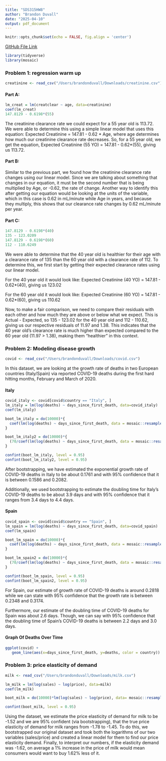 ```yaml
---
title: "SDS315HW8"
author: "Brandon Duvall"
date: "2025-04-10"
output: pdf_document
---
```


```r
knitr::opts_chunk$set(echo = FALSE, fig.align = 'center')
```

[GitHub File Link]()

```r
library(tidyverse)
library(mosaic)
```

### Problem 1: regression warm up

```r
creatinine <- read_csv("/Users/brandonduvall/Downloads/creatinine.csv")
```

#### Part A:

```r
lm_creat = lm(creatclear ~ age, data=creatinine)
coef(lm_creat)
147.8129 - 0.6198*(55)
```

The creatinine clearance rate we could expect for a 55 year old is 113.72. We were able to determine this using a simple linear model that uses this equation: Expected Creatinine = 147.81 - 0.62 * Age, where age determines how much our creatinine clearance rate decreases. So, for a 55 year old, we get the equation, Expected Creatinine (55 YO) = 147.81 - 0.62*(55), giving us 113.72.

#### Part B:

Similar to the previous part, we found how the creatinine clearance rate changes using our linear model. Since we are talking about something that changes in our equation, it must be the second number that is being multiplied by Age, or -0.62, the rate of change. Another way to identify this after getting our equation would be looking at the units of the variable, which in this case is 0.62 in mL/minute while Age in years, and because they multiply, this shows that our clearance rate changes by 0.62 mL/minute per year.

#### Part C:

```r
147.8129 - 0.6198*(40)
135 - 123.0209
147.8129 - 0.6198*(60)
112 - 110.6249
```

We were able to determine that the 40 year old is healthier for their age with a clearance rate of 135 than the 60 year old with a clearance rate of 112. To determine this, we first start by getting their expected clearance rates using our linear model.

For the 40 year old it would look like:
Expected Creatinine (40 YO) = 147.81 - 0.62*(40), giving us 123.02

For the 60 year old it would look like:
Expected Creatinine (60 YO) = 147.81 - 0.62*(60), giving us 110.62

Now, to make a fair comparison, we need to compare their residuals with each other and how much they are above or below what we expect. This is Actual - Expected, so 135 - 123.02 for the 40 year old and 112 - 110.62, giving us our respective residuals of 11.97 and 1.38. This indicates that the 40 year old's clearance rate is much higher than expected compared to the 60 year old (11.97 > 1.38), making them "healthier" in this context.

\newpage

### Problem 2: Modeling disease growth

```r
covid <- read_csv("/Users/brandonduvall/Downloads/covid.csv")
```

In this dataset, we are looking at the growth rate of deaths in two European countries (Italy/Spain) via reported COVID-19 deaths during the first hard hitting months, February and March of 2020.

#### Italy

```r
covid_italy <- covid[covid$country == "Italy", ]
lm_italy = lm(log(deaths) ~ days_since_first_death, data=covid_italy)
coef(lm_italy)

boot_lm_italy = do(10000)*{
  coef(lm(log(deaths) ~ days_since_first_death, data = mosaic::resample(covid_italy)))
}

boot_lm_italy2 = do(10000)*{
  (70/coef(lm(log(deaths) ~ days_since_first_death, data = mosaic::resample(covid_italy)))/100)
}

confint(boot_lm_italy, level = 0.95)
confint(boot_lm_italy2, level = 0.95)
```

After bootstrapping, we have estimated the exponential growth rate of COVID-19 deaths in Italy to be about 0.1761 and with 95% confidence that it is between 0.1586 and 0.2082.

Additionally, we used bootstrapping to estimate the doubling time for Italy's COVID-19 deaths to be about 3.9 days and with 95% confidence that it ranges from 3.4 days to 4.4 days.

#### Spain

```r
covid_spain <- covid[covid$country == "Spain", ]
lm_spain = lm(log(deaths) ~ days_since_first_death, data=covid_spain)
coef(lm_spain)

boot_lm_spain = do(10000)*{
  coef(lm(log(deaths) ~ days_since_first_death, data = mosaic::resample(covid_spain)))
}

boot_lm_spain2 = do(10000)*{
  (70/coef(lm(log(deaths) ~ days_since_first_death, data = mosaic::resample(covid_spain)))/100)
}

confint(boot_lm_spain, level = 0.95)
confint(boot_lm_spain2, level = 0.95)
```
For Spain, our estimate of growth rate of COVID-19 deaths is around 0.2818 while we can state with 95% confidence that the growth rate is between 0.2348 and 0.3174.

Furthermore, our estimate of the doubling time of COVID-19 deaths for Spain was about 2.6 days. Though, we can say with 95% confidence that the doubling time of Spain's COVID-19 deaths is between 2.2 days and 3.0 days.

#### Graph Of Deaths Over Time

```r
ggplot(covid) + 
   geom_line(aes(x=days_since_first_death, y=deaths, color = country)) + labs(x="# of Days Since First Death",y="# of Deaths",title="Expontial Growth Model of COVID-19 Deaths by Days Since First Death")
```

\newpage

### Problem 3: price elasticity of demand

```r
milk <- read_csv("/Users/brandonduvall/Downloads/milk.csv")
```

```r
lm_milk = lm(log(sales) ~ log(price), data=milk)
coef(lm_milk)

boot_milk = do(10000)*lm(log(sales) ~ log(price), data= mosaic::resample(milk))

confint(boot_milk, level = 0.95)
```
Using the dataset, we estimate the price elasticity of demand for milk to be -1.52 and we are 95% confident (via bootstrapping), that the true price elasticity of demand for milk ranges from -1.78 to -1.45. To do this, we bootstrapped our original dataset and took both the logarithms of our two variables (sales/price) and created a linear model for them to find our price elasticity demand. Finally, to interpret our numbers, if the elasticity demand was -1.62, on average a 1% increase in the price of milk would mean consumers would want to buy 1.62% less of it.